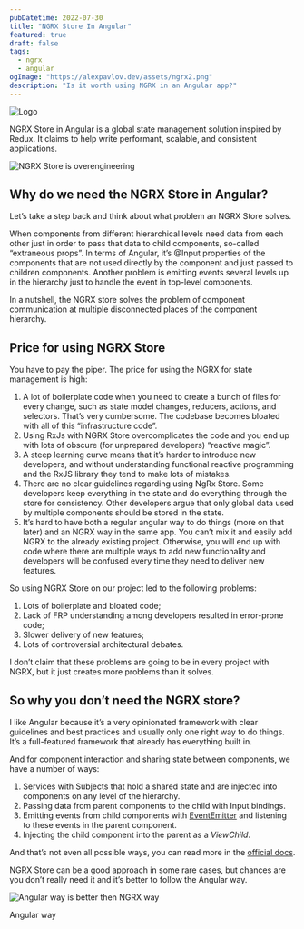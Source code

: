 ```yaml
---
pubDatetime: 2022-07-30
title: "NGRX Store In Angular"
featured: true
draft: false
tags:
  - ngrx
  - angular
ogImage: "https://alexpavlov.dev/assets/ngrx2.png"
description: "Is it worth using NGRX in an Angular app?"
---
```


![Logo](/assets/ngrx2.png)

NGRX Store in Angular is a global state management solution inspired by Redux. It claims to help write performant, scalable, and consistent applications.

![NGRX Store is overengineering](/assets/chart.jpeg)

## Why do we need the NGRX Store in Angular?

Let’s take a step back and think about what problem an NGRX Store solves.

When components from different hierarchical levels need data from each other just in order to pass that data to child components, so-called “extraneous props”. In terms of Angular, it’s @Input properties of the components that are not used directly by the component and just passed to children components. Another problem is emitting events several levels up in the hierarchy just to handle the event in top-level components.

In a nutshell, the NGRX store solves the problem of component communication at multiple disconnected places of the component hierarchy.

## Price for using NGRX Store

You have to pay the piper. The price for using the NGRX for state management is high:

1. A lot of boilerplate code when you need to create a bunch of files for every change, such as state model changes, reducers, actions, and selectors. That’s very cumbersome. The codebase becomes bloated with all of this “infrastructure code”.
2. Using RxJs with NGRX Store overcomplicates the code and you end up with lots of obscure (for unprepared developers) “reactive magic”.
3. A steep learning curve means that it’s harder to introduce new developers, and without understanding functional reactive programming and the RxJS library they tend to make lots of mistakes.
4. There are no clear guidelines regarding using NgRx Store. Some developers keep everything in the state and do everything through the store for consistency. Other developers argue that only global data used by multiple components should be stored in the state.
5. It’s hard to have both a regular angular way to do things (more on that later) and an NGRX way in the same app. You can’t mix it and easily add NGRX to the already existing project. Otherwise, you will end up with code where there are multiple ways to add new functionality and developers will be confused every time they need to deliver new features.

So using NGRX Store on our project led to the following problems:

1. Lots of boilerplate and bloated code;
2. Lack of FRP understanding among developers resulted in error-prone code;
3. Slower delivery of new features;
4. Lots of controversial architectural debates.

I don’t claim that these problems are going to be in every project with NGRX, but it just creates more problems than it solves.

## So why you don’t need the NGRX store?

I like Angular because it’s a very opinionated framework with clear guidelines and best practices and usually only one right way to do things. It’s a full-featured framework that already has everything built in.

And for component interaction and sharing state between components, we have a number of ways:

1. Services with Subjects that hold a shared state and are injected into components on any level of the hierarchy.
2. Passing data from parent components to the child with Input bindings.
3. Emitting events from child components with [EventEmitter](https://angular.io/api/core/EventEmitter) and listening to these events in the parent component.
4. Injecting the child component into the parent as a *ViewChild*.

And that’s not even all possible ways, you can read more in the [official docs](https://angular.io/guide/component-interaction#component-interaction "undefined").

NGRX Store can be a good approach in some rare cases, but chances are you don’t really need it and it’s better to follow the Angular way.

![Angular way is better then NGRX way](/assets/way.jpeg)

Angular way
